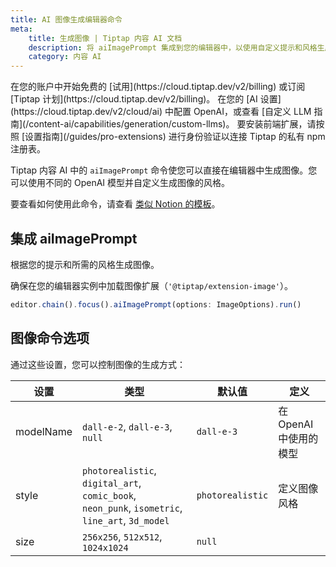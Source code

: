 ```yaml
---
title: AI 图像生成编辑器命令
meta:
    title: 生成图像 | Tiptap 内容 AI 文档
    description: 将 aiImagePrompt 集成到您的编辑器中，以使用自定义提示和风格生成图像。更多信息请参阅文档！
    category: 内容 AI
---
```


<Requirements>
    <RequirementItem label="1. 激活试用或订阅">
        在您的账户中开始免费的 [试用](https://cloud.tiptap.dev/v2/billing) 或订阅 [Tiptap 计划](https://cloud.tiptap.dev/v2/billing)。
    </RequirementItem>
    <RequirementItem label="2. 集成 AI 提供者">
        在您的 [AI 设置](https://cloud.tiptap.dev/v2/cloud/ai) 中配置 OpenAI，或查看 [自定义 LLM 指南](/content-ai/capabilities/generation/custom-llms)。
    </RequirementItem>
    <RequirementItem label="3. 从私有注册表安装">
        要安装前端扩展，请按照 [设置指南](/guides/pro-extensions) 进行身份验证以连接 Tiptap 的私有 npm 注册表。
    </RequirementItem>
</Requirements>

Tiptap 内容 AI 中的 `aiImagePrompt` 命令使您可以直接在编辑器中生成图像。您可以使用不同的 OpenAI 模型并自定义生成图像的风格。

要查看如何使用此命令，请查看 [类似 Notion 的模板](https://templates.tiptap.dev/)。

## 集成 aiImagePrompt

根据您的提示和所需的风格生成图像。

确保在您的编辑器实例中加载图像扩展（`'@tiptap/extension-image'`）。

```js
editor.chain().focus().aiImagePrompt(options: ImageOptions).run()
```

## 图像命令选项

通过这些设置，您可以控制图像的生成方式：

| 设置       | 类型                                                                                              | 默认值           | 定义                     |
| ---------- | ------------------------------------------------------------------------------------------------- | ---------------- | ------------------------ |
| modelName  | `dall-e-2`, `dall-e-3`, `null`                                                                    | `dall-e-3`       | 在 OpenAI 中使用的模型   |
| style      | `photorealistic`, `digital_art`, `comic_book`, `neon_punk`, `isometric`, `line_art`, `3d_model` | `photorealistic` | 定义图像风格             |
| size       | `256x256`, `512x512`, `1024x1024`                                                                 | `null`           |